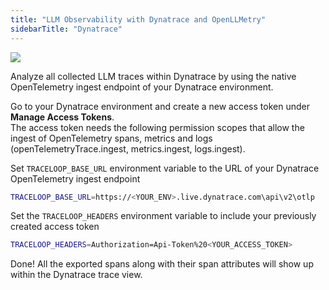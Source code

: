 ```yaml
---
title: "LLM Observability with Dynatrace and OpenLLMetry"
sidebarTitle: "Dynatrace"
---
```


<Frame>
  <img src="/img/integrations/dynatrace.png" />
</Frame>

Analyze all collected LLM traces within Dynatrace by using the native OpenTelemetry ingest endpoint of your Dynatrace environment.

Go to your Dynatrace environment and create a new access token under **Manage Access Tokens**.  
The access token needs the following permission scopes that allow the ingest of OpenTelemetry spans, metrics and logs
(openTelemetryTrace.ingest, metrics.ingest, logs.ingest).

Set `TRACELOOP_BASE_URL` environment variable to the URL of your Dynatrace OpenTelemetry ingest endpoint

```bash
TRACELOOP_BASE_URL=https://<YOUR_ENV>.live.dynatrace.com\api\v2\otlp
```

Set the `TRACELOOP_HEADERS` environment variable to include your previously created access token

```bash
TRACELOOP_HEADERS=Authorization=Api-Token%20<YOUR_ACCESS_TOKEN>
```

Done! All the exported spans along with their span attributes will show up within the Dynatrace trace view.
